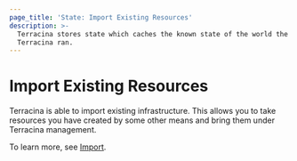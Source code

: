 ```yaml
---
page_title: 'State: Import Existing Resources'
description: >-
  Terracina stores state which caches the known state of the world the last time
  Terracina ran.
---
```


# Import Existing Resources

Terracina is able to import existing infrastructure. This allows you to take
resources you have created by some other means and bring them under Terracina management.

To learn more, see [Import](/terracina/language/import).
